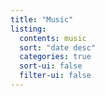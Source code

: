 ```yaml
---
title: "Music"
listing:
  contents: music
  sort: "date desc"
  categories: true
  sort-ui: false
  filter-ui: false
---
```




